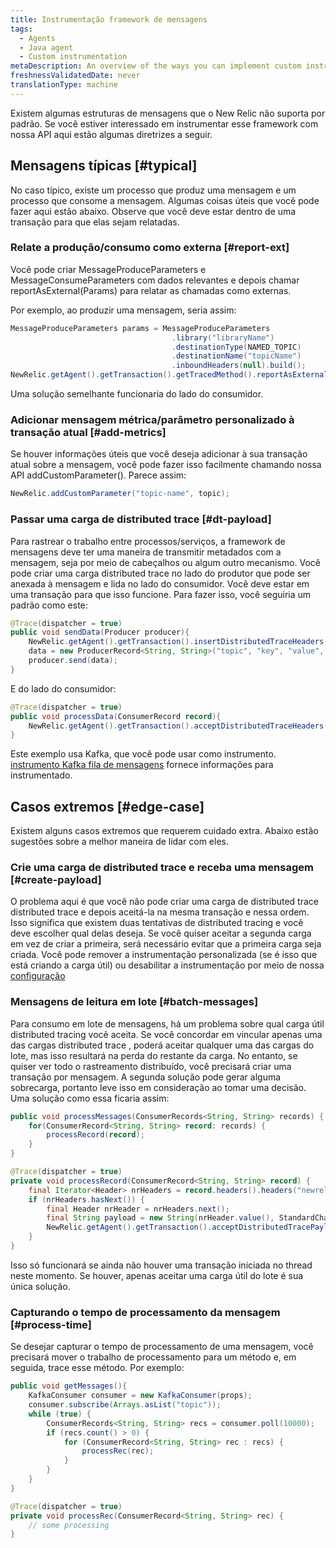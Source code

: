 ```yaml
---
title: Instrumentação framework de mensagens
tags:
  - Agents
  - Java agent
  - Custom instrumentation
metaDescription: An overview of the ways you can implement custom instrumentation for your New Relic-monitored Java application.
freshnessValidatedDate: never
translationType: machine
---
```


Existem algumas estruturas de mensagens que o New Relic não suporta por padrão. Se você estiver interessado em instrumentar esse framework com nossa API aqui estão algumas diretrizes a seguir.

## Mensagens típicas [#typical]

No caso típico, existe um processo que produz uma mensagem e um processo que consome a mensagem. Algumas coisas úteis que você pode fazer aqui estão abaixo. Observe que você deve estar dentro de uma transação para que elas sejam relatadas.

### Relate a produção/consumo como externa [#report-ext]

Você pode criar MessageProduceParameters e MessageConsumeParameters com dados relevantes e depois chamar reportAsExternal(Params) para relatar as chamadas como externas.

Por exemplo, ao produzir uma mensagem, seria assim:

```java
MessageProduceParameters params = MessageProduceParameters
                                    .library("libraryName")
                                    .destinationType(NAMED_TOPIC)
                                    .destinationName("topicName")
                                    .inboundHeaders(null).build();
NewRelic.getAgent().getTransaction().getTracedMethod().reportAsExternal(params);
```

Uma solução semelhante funcionaria do lado do consumidor.

### Adicionar mensagem métrica/parâmetro personalizado à transação atual [#add-metrics]

Se houver informações úteis que você deseja adicionar à sua transação atual sobre a mensagem, você pode fazer isso facilmente chamando nossa API addCustomParameter(). Parece assim:

```java
NewRelic.addCustomParameter("topic-name", topic);
```

### Passar uma carga de distributed trace [#dt-payload]

Para rastrear o trabalho entre processos/serviços, a framework de mensagens deve ter uma maneira de transmitir metadados com a mensagem, seja por meio de cabeçalhos ou algum outro mecanismo. Você pode criar uma carga distributed trace no lado do produtor que pode ser anexada à mensagem e lida no lado do consumidor. Você deve estar em uma transação para que isso funcione. Para fazer isso, você seguiria um padrão como este:

```java
@Trace(dispatcher = true)
public void sendData(Producer producer){
    NewRelic.getAgent().getTransaction().insertDistributedTraceHeaders(headers);
    data = new ProducerRecord<String, String>("topic", "key", "value", headers);
    producer.send(data);
}
```

E do lado do consumidor:

```java
@Trace(dispatcher = true)
public void processData(ConsumerRecord record){
    NewRelic.getAgent().getTransaction().acceptDistributedTraceHeaders(TransportType.Kafka, record.headers());
}
```

Este exemplo usa Kafka, que você pode usar como instrumento. [instrumento Kafka fila de mensagens](/docs/agents/java-agent/instrumentation/use-kafka-message-queues) fornece informações para instrumentado.

## Casos extremos [#edge-case]

Existem alguns casos extremos que requerem cuidado extra. Abaixo estão sugestões sobre a melhor maneira de lidar com eles.

### Crie uma carga de distributed trace e receba uma mensagem [#create-payload]

O problema aqui é que você não pode criar uma carga de distributed trace distributed trace e depois aceitá-la na mesma transação e nessa ordem. Isso significa que existem duas tentativas de distributed tracing e você deve escolher qual delas deseja. Se você quiser aceitar a segunda carga em vez de criar a primeira, será necessário evitar que a primeira carga seja criada. Você pode remover a instrumentação personalizada (se é isso que está criando a carga útil) ou desabilitar a instrumentação por meio de nossa [configuração](/docs/agents/java-agent/async-instrumentation/disable-scala-netty-akka-play-2-instrumentation)

### Mensagens de leitura em lote [#batch-messages]

Para consumo em lote de mensagens, há um problema sobre qual carga útil distributed tracing você aceita. Se você concordar em vincular apenas uma das cargas distributed trace , poderá aceitar qualquer uma das cargas do lote, mas isso resultará na perda do restante da carga. No entanto, se quiser ver todo o rastreamento distribuído, você precisará criar uma transação por mensagem. A segunda solução pode gerar alguma sobrecarga, portanto leve isso em consideração ao tomar uma decisão. Uma solução como essa ficaria assim:

```java
public void processMessages(ConsumerRecords<String, String> records) {
    for(ConsumerRecord<String, String> record: records) {
        processRecord(record);
    }
}

@Trace(dispatcher = true)
private void processRecord(ConsumerRecord<String, String> record) {
    final Iterator<Header> nrHeaders = record.headers().headers("newrelicDTPayload").iterator();
    if (nrHeaders.hasNext()) {
        final Header nrHeader = nrHeaders.next();
        final String payload = new String(nrHeader.value(), StandardCharsets.UTF_8);
        NewRelic.getAgent().getTransaction().acceptDistributedTracePayload(payload);
    }
}
```

Isso só funcionará se ainda não houver uma transação iniciada no thread neste momento. Se houver, apenas aceitar uma carga útil do lote é sua única solução.

### Capturando o tempo de processamento da mensagem [#process-time]

Se desejar capturar o tempo de processamento de uma mensagem, você precisará mover o trabalho de processamento para um método e, em seguida, trace esse método. Por exemplo:

```java
public void getMessages(){
    KafkaConsumer consumer = new KafkaConsumer(props);
    consumer.subscribe(Arrays.asList("topic"));
    while (true) {
        ConsumerRecords<String, String> recs = consumer.poll(10000);
        if (recs.count() > 0) {
            for (ConsumerRecord<String, String> rec : recs) {
                processRec(rec);
            }
        }
    }
}

@Trace(dispatcher = true)
private void processRec(ConsumerRecord<String, String> rec) {
    // some processing
}
```